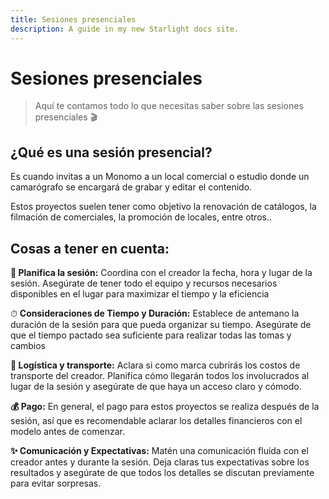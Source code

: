 ```yaml
---
title: Sesiones presenciales
description: A guide in my new Starlight docs site.
---
```

# Sesiones presenciales

> Aquí te contamos todo lo que necesitas saber sobre las sesiones presenciales 🎬
> 

## ¿Qué es una sesión presencial?

Es cuando invitas a un Monomo a un local comercial o estudio donde un camarógrafo se encargará de grabar y editar el contenido.

Estos proyectos suelen tener como objetivo la renovación de catálogos, la filmación de comerciales, la promoción de locales, entre otros..

## Cosas a tener en cuenta:


**📌 Planifica la sesión:** Coordina con el creador la fecha, hora y lugar de la sesión. Asegúrate de tener todo el equipo y recursos necesarios disponibles en el lugar para maximizar el tiempo y la eficiencia

⏱ **Consideraciones de Tiempo y Duración:**  Establece de antemano la duración de la sesión para que pueda organizar su tiempo. Asegúrate de que el tiempo pactado sea suficiente para realizar todas las tomas y cambios 

**🚗 Logística y transporte:** Aclara si como marca cubrirás los costos de transporte del creador. Planifica cómo llegarán todos los involucrados al lugar de la sesión y asegúrate de que haya un acceso claro y cómodo.

**💰 Pago:** En general, el pago para estos proyectos se realiza después de la sesión, así que es recomendable aclarar los detalles financieros con el modelo antes de comenzar.

**✨ Comunicación  y Expectativas:** Matén una comunicación fluida con el creador antes y durante la sesión. Deja claras tus expectativas sobre los resultados y asegúrate de que todos los detalles se discutan previamente para evitar sorpresas.
